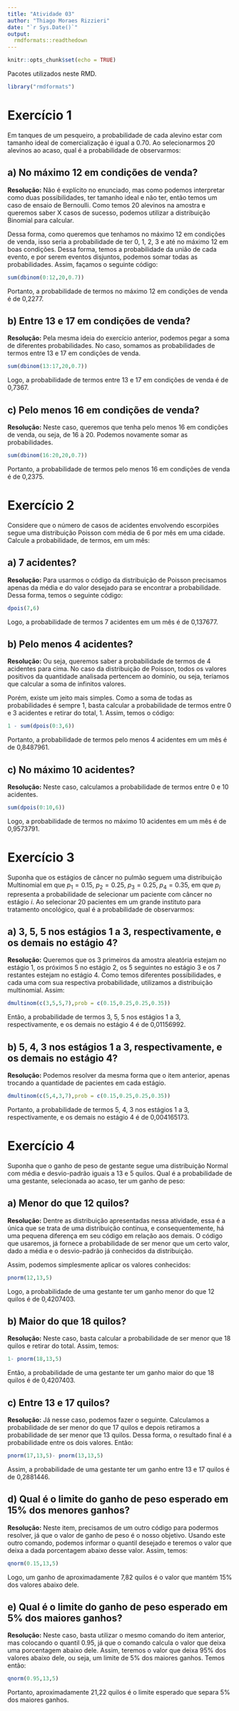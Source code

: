---
title: "Atividade 03"
author: "Thiago Moraes Rizzieri"
date: "`r Sys.Date()`"
output: 
  rmdformats::readthedown
---

```{r setup, include=FALSE}
knitr::opts_chunk$set(echo = TRUE)
```

Pacotes utilizados neste RMD.

```{r}
library("rmdformats")
```

# Exercício 1

Em tanques de um pesqueiro, a probabilidade de cada alevino estar com tamanho ideal de comercialização é igual a 0.70. Ao selecionarmos 20 alevinos ao acaso, qual é a probabilidade de observarmos:

## a) No máximo 12 em condições de venda?

**Resolução:** Não é explícito no enunciado, mas como podemos interpretar como duas possibilidades, ter tamanho ideal e não ter, então temos um caso de ensaio de Bernoulli. Como temos 20 alevinos na amostra e queremos saber X casos de sucesso, podemos utilizar a distribuição Binomial para calcular.

Dessa forma, como queremos que tenhamos no máximo 12 em condições de venda, isso seria a probabilidade de ter 0, 1, 2, 3 e até no máximo 12 em boas condições. Dessa forma, temos a probabilidade da união de cada evento, e por serem eventos disjuntos, podemos somar todas as probabilidades. Assim, façamos o seguinte código:

```{r}
sum(dbinom(0:12,20,0.7))
```
Portanto, a probabilidade de termos no máximo 12 em condições de venda é de 0,2277.

## b) Entre 13 e 17 em condições de venda?

**Resolução:** Pela mesma ideia do exercício anterior, podemos pegar a soma de diferentes probabilidades. No caso, somamos as probabilidades de termos entre 13 e 17 em condições de venda.

```{r}
sum(dbinom(13:17,20,0.7))
```

Logo, a probabilidade de termos entre 13 e 17 em condições de venda é de 0,7367.

## c) Pelo menos 16 em condições de venda?

**Resolução:** Neste caso, queremos que tenha pelo menos 16 em condições de venda, ou seja, de 16 à 20. Podemos novamente somar as probabilidades.

```{r}
sum(dbinom(16:20,20,0.7))
```

Portanto, a probabilidade de termos pelo menos 16 em condições de venda é de 0,2375.

# Exercício 2

Considere que o número de casos de acidentes envolvendo escorpiões segue uma distribuição Poisson com média de 6 por mês em uma cidade. Calcule a probabilidade, de termos, em um mês:

## a) 7 acidentes?

**Resolução:** Para usarmos o código da distribuição de Poisson precisamos apenas da média e do valor desejado para se encontrar a probabilidade. Dessa forma, temos o seguinte código:

```{r}
dpois(7,6)
```

Logo, a probabilidade de termos 7 acidentes em um mês é de 0,137677.

## b) Pelo menos 4 acidentes?

**Resolução:** Ou seja, queremos saber a probabilidade de termos de 4 acidentes para cima. No caso da distribuição de Poisson, todos os valores positivos da quantidade analisada pertencem ao domínio, ou seja, teríamos que calcular a soma de infinitos valores.

Porém, existe um jeito mais simples. Como a soma de todas as probabilidades é sempre 1, basta calcular a probabilidade de termos entre 0 e 3 acidentes e retirar do total, 1. Assim, temos o código:

```{r}
1 - sum(dpois(0:3,6))
```

Portanto, a probabilidade de termos pelo menos 4 acidentes em um mês é de 0,8487961.

## c) No máximo 10 acidentes?

**Resolução:** Neste caso, calculamos a probabilidade de termos entre 0 e 10 acidentes.

```{r}
sum(dpois(0:10,6))
```
Logo, a probabilidade de termos no máximo 10 acidentes em um mês é de 0,9573791.

# Exercício 3

Suponha que os estágios de câncer no pulmão seguem uma distribuição Multinomial em que $p_1=0.15$, $p_2 =0.25$, $p_3 =0.25$, $p_4 =0.35$, em que $p_i$ representa a probabilidade de selecionar um paciente com câncer no estágio $i$. Ao selecionar 20 pacientes em um grande instituto para tratamento oncológico, qual é a probabilidade de observarmos:

## a) 3, 5, 5 nos estágios 1 a 3, respectivamente, e os demais no estágio 4?

**Resolução:** Queremos que os 3 primeiros da amostra aleatória estejam no estágio 1, os próximos 5 no estágio 2, os 5 seguintes no estágio 3 e os 7 restantes estejam no estágio 4. Como temos diferentes possibilidades, e cada uma com sua respectiva probabilidade, utilizamos a distribuição multinomial. Assim:

```{r}
dmultinom(c(3,5,5,7),prob = c(0.15,0.25,0.25,0.35))
```
Então, a probabilidade de termos 3, 5, 5 nos estágios 1 a 3, respectivamente, e os demais no estágio 4 é de 0,01156992.

## b) 5, 4, 3 nos estágios 1 a 3, respectivamente, e os demais no estágio 4?

**Resolução:** Podemos resolver da mesma forma que o item anterior, apenas trocando a quantidade de pacientes em cada estágio.

```{r}
dmultinom(c(5,4,3,7),prob = c(0.15,0.25,0.25,0.35))
```
Portanto, a probabilidade de termos 5, 4, 3 nos estágios 1 a 3, respectivamente, e os demais no estágio 4 é de 0,004165173.

# Exercício 4

Suponha que o ganho de peso de gestante segue uma distribuição Normal com média e desvio-padrão iguais a 13 e 5 quilos. Qual é a probabilidade de uma gestante, selecionada ao acaso, ter um ganho de peso:

## a) Menor do que 12 quilos?

**Resolução:** Dentre as distribuição apresentadas nessa atividade, essa é a única que se trata de uma distribuição contínua, e consequentemente, há uma pequena diferença em seu código em relação aos demais. O código que usaremos, já fornece a probabilidade de ser menor que um certo valor, dado a média e o desvio-padrão já conhecidos da distribuição.

Assim, podemos simplesmente aplicar os valores conhecidos:

```{r}
pnorm(12,13,5)
```
Logo, a probabilidade de uma gestante ter um ganho menor do que 12 quilos é de 0,4207403.

## b) Maior do que 18 quilos?

**Resolução:** Neste caso, basta calcular a probabilidade de ser menor que 18 quilos e retirar do total. Assim, temos:

```{r}
1- pnorm(18,13,5)
```
Então, a probabilidade de uma gestante ter um ganho maior do que 18 quilos é de 0,4207403.

## c) Entre 13 e 17 quilos?

**Resolução:** Já nesse caso, podemos fazer o seguinte. Calculamos a probabilidade de ser menor do que 17 quilos e depois retiramos a probabilidade de ser menor que 13 quilos. Dessa forma, o resultado final é a probabilidade entre os dois valores. Então:

```{r}
pnorm(17,13,5)- pnorm(13,13,5)
```
Assim, a probabilidade de uma gestante ter um ganho entre 13 e 17 quilos é de 0,2881446.

## d) Qual é o limite do ganho de peso esperado em 15% dos menores ganhos?

**Resolução:** Neste item, precisamos de um outro código para podermos resolver, já que o valor de ganho de peso é o nosso objetivo. Usando este outro comando, podemos informar o quantil desejado e teremos o valor que deixa a dada porcentagem abaixo desse valor. Assim, temos:

```{r}
qnorm(0.15,13,5)
```
Logo, um ganho de aproximadamente 7,82 quilos é o valor que mantém 15% dos valores abaixo dele.

## e) Qual é o limite do ganho de peso esperado em 5% dos maiores ganhos?

**Resolução:** Neste caso, basta utilizar o mesmo comando do item anterior, mas colocando o quantil 0.95, já que o comando calcula o valor que deixa uma porcentagem abaixo dele. Assim, teremos o valor que deixa 95% dos valores abaixo dele, ou seja, um limite de 5% dos maiores ganhos. Temos então:

```{r}
qnorm(0.95,13,5)
```

Portanto, aproximadamente 21,22 quilos é o limite esperado que separa 5% dos maiores ganhos.